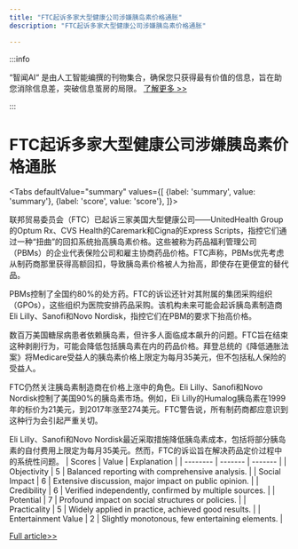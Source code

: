 ```yaml
---
title: "FTC起诉多家大型健康公司涉嫌胰岛素价格通胀"
description: "FTC起诉多家大型健康公司涉嫌胰岛素价格通胀"

---
```



:::info

“智闻AI“ 是由人工智能编撰的刊物集合，确保您只获得最有价值的信息，旨在助您消除信息差，突破信息茧房的局限。  [了解更多 >>](/)

:::

# FTC起诉多家大型健康公司涉嫌胰岛素价格通胀


<Tabs
	defaultValue="summary"
	values={[
	{label: 'summary', value: 'summary'},
	{label: 'score', value: 'score'},
]}>
<TabItem value="summary">


联邦贸易委员会（FTC）已起诉三家美国大型健康公司——UnitedHealth Group的Optum Rx、CVS Health的Caremark和Cigna的Express Scripts，指控它们通过一种“扭曲”的回扣系统抬高胰岛素价格。这些被称为药品福利管理公司（PBMs）的企业代表保险公司和雇主协商药品价格。FTC声称，PBMs优先考虑从制药商那里获得高额回扣，导致胰岛素价格被人为抬高，即使存在更便宜的替代品。

PBMs控制了全国约80%的处方药。FTC的诉讼还针对其附属的集团采购组织（GPOs），这些组织为医院安排药品采购。该机构未来可能会起诉胰岛素制造商Eli Lilly、Sanofi和Novo Nordisk，指控它们在PBM的要求下抬高价格。

数百万美国糖尿病患者依赖胰岛素，但许多人面临成本飙升的问题。FTC旨在结束这种剥削行为，可能会降低包括胰岛素在内的药品价格。拜登总统的《降低通胀法案》将Medicare受益人的胰岛素价格上限定为每月35美元，但不包括私人保险的受益人。

FTC仍然关注胰岛素制造商在价格上涨中的角色。Eli Lilly、Sanofi和Novo Nordisk控制了美国90%的胰岛素市场。例如，Eli Lilly的Humalog胰岛素在1999年的标价为21美元，到2017年涨至274美元。FTC警告说，所有制药商都应意识到这种行为会引起严重关切。

Eli Lilly、Sanofi和Novo Nordisk最近采取措施降低胰岛素成本，包括将部分胰岛素的自付费用上限定为每月35美元。然而，FTC的诉讼旨在解决药品定价过程中的系统性问题。
</TabItem>
<TabItem value="score">
	| Scores     | Value   | Explanation |
	| -------- | ------- | ------- |
	| Objectivity  | 5    | Balanced reporting with comprehensive analysis.    |
	| Social Impact | 6     | Extensive discussion, major impact on public opinion.    |
	| Credibility    | 6    | Verified independently, confirmed by multiple sources.    |
	| Potential    | 7    | Profound impact on social structures or policies.    |
	| Practicality    | 5    | Widely applied in practice, achieved good results.    |
	| Entertainment Value    | 2    | Slightly monotonous, few entertaining elements.    |
</TabItem>
</Tabs>

[Full article>>](https://www.cnbc.com/2024/09/20/ftc-sues-drug-middlemen-for-allegedly-inflating-insulin-prices.html)
